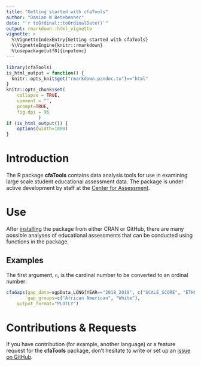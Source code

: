 ```yaml
---
title: "Getting started with cfaTools"
author: "Damian W Betebenner"
date: "`r toOrdinal::toOrdinalDate()`"
output: rmarkdown::html_vignette
vignette: >
  %\VignetteIndexEntry{Getting started with cfaTools}
  %\VignetteEngine{knitr::rmarkdown}
  %\usepackage[utf8]{inputenc}
---
```


```r
library(cfaTools)
is_html_output = function() {
  knitr::opts_knit$get("rmarkdown.pandoc.to")=="html"
}
knitr::opts_chunk$set(
    collapse = TRUE,
    comment = "",
    prompt=TRUE,
    fig.dpi = 96
			)
if (is_html_output()) {
    options(width=1000)
}
```

# Introduction

The R package **cfaTools** contains data analysis tools for use in examining large scale student educational assessment data. The package is under active development by staff at the [Center for Assessment](https://www.nciea.org).

# Use

After [installing](../index.html#installation) the package from either CRAN
or GitHub, there are many possible analyses of educational assessments that can be conducted using functions in the package.


## Examples

The first argument, `n`, is the cardinal number to be converted to an ordinal number:

```r
cfaGaps(gap_data=sgpData_LONG[YEAR=="2018_2019", c("SCALE_SCORE", "ETHNICITY"), with=FALSE],
        gap_groups=c("African American", "White"),
	output_format="PLOTLY")
```


# Contributions & Requests

If you have contribution (for example, another language) or a feature request for the **cfaTools** package, don't hesitate to write or set up an [issue on GitHub](https://github.com/CenterForAssessment/cfaTools/issues).
